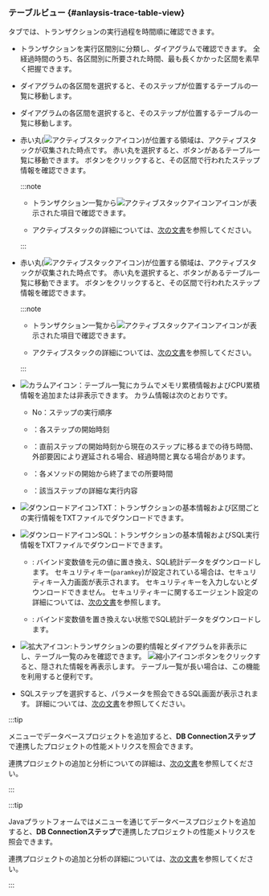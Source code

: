 ### テーブルビュー {#anlaysis-trace-table-view}

<Cmdname sid="TTL06126" className="uitext" />タブでは、トランザクションの実行過程を時間順に確認できます。

<Xclude product='php,nodejs,golang'>

<ImgLang img="analysis-tx-table-view-mode.png" desc="テーブルビュー" />

</Xclude>

<InDoc product='php,nodejs,golang'>

<ImgLang img="analysis-tx-table-view-mode-none-actx.png" desc="テーブルビュー" />

</InDoc>

- トランザクションを実行区間別に分類し、ダイアグラムで確認できます。 全経過時間のうち、各区間別に所要された時間、最も長くかかった区間を素早く把握できます。

<Xclude product='php,nodejs,golang'>

- ダイアグラムの各区間を選択すると、そのステップが位置するテーブルの一覧に移動します。

  <ImgLang img="analysis-tx-table-view-select-stack.png" desc="ステップ選択" />

</Xclude>

<InDoc product='php,nodejs,golang'>

- ダイアグラムの各区間を選択すると、そのステップが位置するテーブルの一覧に移動します。

  <ImgLang img="analysis-tx-table-view-select-stack-none-actx.png" desc="ステップ選択" />

</InDoc>

<Xclude product='php,nodejs,golang,kubernetes'>

- 赤い丸(![アクティブスタックアイコン](/img/ic-c-tx-active-stack.svg))が位置する領域は、アクティブスタックが収集された時点です。 赤い丸を選択すると、<Cmdname sid="active_stack" className="uitext" />ボタンがあるテーブル一覧に移動できます。 <Cmdname sid="active_stack" className="uitext" />ボタンをクリックすると、その区間で行われたステップ情報を確認できます。

  :::note

  - トランザクション一覧から![アクティブスタックアイコン](/img/ic-s-active-stack.svg)アイコンが表示された項目で確認できます。

  - アクティブスタックの詳細については、[次の文書](analysis-apm#active-stack)を参照してください。

  :::

</Xclude>

<InDoc product='kubernetes'>

- 赤い丸(![アクティブスタックアイコン](/img/ic-c-tx-active-stack.svg))が位置する領域は、アクティブスタックが収集された時点です。 赤い丸を選択すると、<Cmdname sid="active_stack" className="uitext" />ボタンがあるテーブル一覧に移動できます。 <Cmdname sid="active_stack" className="uitext" />ボタンをクリックすると、その区間で行われたステップ情報を確認できます。

  :::note

  - トランザクション一覧から![アクティブスタックアイコン](/img/ic-s-active-stack.svg)アイコンが表示された項目で確認できます。

  - アクティブスタックの詳細については、[次の文書](../java/analysis-apm#active-stack)を参照してください。

  :::

</InDoc>

- ![カラムアイコン](/img/ico-column.svg)<Cmdname sid="select_column" className="uitext" />：テーブル一覧にカラムでメモリ累積情報およびCPU累積情報を追加または非表示できます。 カラム情報は次のとおりです。

  - <UI>No</UI>：ステップの実行順序

  - <Cmdname sid="TTL06416" className="uitext" />：各ステップの開始時刻

  - <Cmdname sid="gap_time" className="uitext" />：直前ステップの開始時刻から現在のステップに移るまでの待ち時間、外部要因により遅延される場合、経過時間と異なる場合があります。

  - <Cmdname sid="TTL06375" className="uitext" />：各メソッドの開始から終了までの所要時間

  - <Cmdname sid="TTL06417" className="uitext" />：該当ステップの詳細な実行内容

- ![ダウンロードアイコン](/img/ico-download.svg)<UI>TXT</UI>：トランザクションの基本情報および区間ごとの実行情報をTXTファイルでダウンロードできます。

- ![ダウンロードアイコン](/img/ico-download.svg)<UI>SQL</UI>：トランザクションの基本情報およびSQL実行情報をTXTファイルでダウンロードできます。 <ScrollToLink anchor='downloadsql' />

  - <Cmdname sid="ITM08351" className="uitext" />: バインド変数値を元の値に置き換え、SQL統計データをダウンロードします。 セキュリティキー(`paramkey`)が設定されている場合は、セキュリティキー入力画面が表示されます。 セキュリティキーを入力しないとダウンロードできません。 セキュリティキーに関するエージェント設定の詳細については、[次の文書](agent-transaction#profile_http_parameter)を参照します。

  - <Cmdname sid="ITM08352" className="uitext" />: バインド変数値を置き換えない状態でSQL統計データをダウンロードします。

- ![拡大アイコン](/img/ic-outside.svg):トランザクションの要約情報とダイアグラムを非表示にし、テーブル一覧のみを確認できます。 ![縮小アイコン](/img/ic-inside.svg)ボタンをクリックすると、隠された情報を再表示します。 テーブル一覧が長い場合は、この機能を利用すると便利です。

- SQLステップを選択すると、パラメータを照会できる<UI>SQL</UI>画面が表示されます。 詳細については、[次の文書](#transaction-parameter)を参照してください。

<InDoc product="java">
  
:::tip

<Cmdname sid="side_correlatedProjectManagement" className="uitext" />メニューでデータベースプロジェクトを追加すると、**DB Connectionステップ**で連携したプロジェクトの性能メトリクスを照会できます。

<ImgLang img="dashboard-hitmap-trace-db-connection.png" desc="Correlated project" />

連携プロジェクトの追加と分析についての詳細は、[次の文書](linked-projects)を参照してください。

:::

</InDoc>

<InDoc product="kubernetes">

:::tip

Javaプラットフォームでは<Cmdname sid="side_correlatedProjectManagement" className="uitext" />メニューを通じてデータベースプロジェクトを追加すると、**DB Connectionステップ**で連携したプロジェクトの性能メトリクスを照会できます。

<ImgLang img="dashboard-hitmap-trace-db-connection.png" desc="Correlated project" />

連携プロジェクトの追加と分析の詳細については、[次の文書](../java/linked-projects)を参照してください。

:::

</InDoc>
